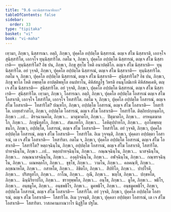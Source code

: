 ```yaml
---
title: "9.6 เทฺวนิสฺสารณาทิกถา"
tableOfContents: false
sidebar:
  order: 33
type: "tipitaka"
basket: "vi"
book: "vi-maha"
---
```



<DynamicBreadcrumb />

<Division number="395" book="vi-maha">

<Paragraph number="1809" book="vi-maha">
เทฺวมา, ภิกฺขเว, นิสฺสารณา. อตฺถิ, ภิกฺขเว, ปุคฺคโล อปฺปตฺโต นิสฺสารณํ. ตญฺเจ สํโฆ นิสฺสาเรติ, เอกจฺโจ สุนิสฺสาริโต, เอกจฺโจ ทุนฺนิสฺสาริโต. กตโม จ, ภิกฺขเว, ปุคฺคโล อปฺปตฺโต นิสฺสารณํ, ตญฺเจ สํโฆ นิสฺสาเรติ—  ทุนฺนิสฺสาริโต? อิธ ปน, ภิกฺขเว, ภิกฺขุ สุทฺโธ โหติ อนาปตฺติโก. ตญฺเจ สํโฆ นิสฺสาเรติ—  ทุนฺนิสฺสาริโต. อยํ วุจฺจติ, ภิกฺขเว, ปุคฺคโล อปฺปตฺโต นิสฺสารณํ, ตญฺเจ สํโฆ นิสฺสาเรติ—  ทุนฺนิสฺสาริโต.
</Paragraph>

<Paragraph number="1810" book="vi-maha">
กตโม จ, ภิกฺขเว, ปุคฺคโล อปฺปตฺโต นิสฺสารณํ, ตญฺเจ สํโฆ นิสฺสาเรติ—  สุนิสฺสาริโต? อิธ ปน, ภิกฺขเว, ภิกฺขุ พาโล โหติ อพฺยตฺโต อาปตฺติพหุโล อนปทาโน, คิหิสํสฏฺโฐ วิหรติ อนนุโลมิเกหิ คิหิสํสคฺเคหิ, ตญฺเจ สํโฆ นิสฺสาเรติ—  สุนิสฺสาริโต. อยํ วุจฺจติ, ภิกฺขเว, ปุคฺคโล อปฺปตฺโต นิสฺสารณํ, ตญฺเจ สํโฆ นิสฺสาเรติ—  สุนิสฺสาริโต.
</Paragraph>

</Division>
<Division number="396" book="vi-maha">

<Paragraph number="1811" book="vi-maha">
เทฺวมา, ภิกฺขเว, โอสารณา. อตฺถิ, ภิกฺขเว, ปุคฺคโล อปฺปตฺโต โอสารณํ ตญฺเจ สํโฆ โอสาเรติ, เอกจฺโจ โสสาริโต, เอกจฺโจ โทสาริโต. กตโม จ, ภิกฺขเว, ปุคฺคโล อปฺปตฺโต โอสารณํ, ตญฺเจ สํโฆ โอสาเรติ—  โทสาริโต? ปณฺฑโก, ภิกฺขเว, อปฺปตฺโต โอสารณํ, ตญฺเจ สํโฆ โอสาเรติ—  โทสาริโต. เถยฺยสํวาสโก, ภิกฺขเว, อปฺปตฺโต โอสารณํ, ตญฺเจ สํโฆ โอสาเรติ—  โทสาริโต. ติตฺถิยปกฺกนฺตโก, ภิกฺขเว …เป…  ติรจฺฉานคโต, ภิกฺขเว…  มาตุฆาตโก, ภิกฺขเว…  ปิตุฆาตโก, ภิกฺขเว…  อรหนฺตฆาตโก, ภิกฺขเว…  ภิกฺขุนิทูสโก, ภิกฺขเว…  สํฆเภทโก, ภิกฺขเว…  โลหิตุปฺปาทโก, ภิกฺขเว…  อุภโตพฺยญฺชนโก, ภิกฺขเว, อปฺปตฺโต, โอสารณํ, ตญฺเจ สํโฆ โอสาเรติ—  โทสาริโต. อยํ วุจฺจติ, ภิกฺขเว, ปุคฺคโล อปฺปตฺโต โอสารณํ, ตญฺเจ สํโฆ โอสาเรติ—  โทสาริโต. อิเม วุจฺจนฺติ, ภิกฺขเว, ปุคฺคลา อปฺปตฺตา โอสารณํ, เต เจ สํโฆ โอสาเรติ—  โทสาริตา.
</Paragraph>

<Paragraph number="1812" book="vi-maha">
กตโม จ, ภิกฺขเว, ปุคฺคโล อปฺปตฺโต โอสารณํ, ตญฺเจ สํโฆ โอสาเรติ—  โสสาริโต? หตฺถจฺฉินฺโน, ภิกฺขเว, อปฺปตฺโต โอสารณํ, ตญฺเจ สํโฆ โอสาเรติ, โสสาริโต. ปาทจฺฉินฺโน, ภิกฺขเว …เป…  หตฺถปาทจฺฉินฺโน, ภิกฺขเว…  กณฺณจฺฉินฺโน, ภิกฺขเว…  นาสจฺฉินฺโน, ภิกฺขเว…  กณฺณนาสจฺฉินฺโน, ภิกฺขเว…  องฺคุลิจฺฉินฺโน, ภิกฺขเว…  อฬจฺฉินฺโน, ภิกฺขเว…  กณฺฑรจฺฉินฺโน, ภิกฺขเว…  ผณหตฺถโก, ภิกฺขเว…  ขุชฺโช, ภิกฺขเว…  วามโน, ภิกฺขเว…  คลคณฺฑี, ภิกฺขเว…  ลกฺขณาหโต, ภิกฺขเว…  กสาหโต, ภิกฺขเว…  ลิขิตโก, ภิกฺขเว…  สีปทิโก, ภิกฺขเว…  ปาปโรคี, ภิกฺขเว…  ปริสทูสโก, ภิกฺขเว…  กาโณ, ภิกฺขเว…  กุณี, ภิกฺขเว…  ขญฺโช, ภิกฺขเว…  ปกฺขหโต, ภิกฺขเว…  ฉินฺนิริยาปโถ, ภิกฺขเว…  ชราทุพฺพโล, ภิกฺขเว…  อนฺโธ, ภิกฺขเว…  มูโค, ภิกฺขเว…  พธิโร, ภิกฺขเว…  อนฺธมูโค, ภิกฺขเว…  อนฺธพธิโร, ภิกฺขเว…  มูคพธิโร, ภิกฺขเว…  อนฺธมูคพธิโร, ภิกฺขเว, อปฺปตฺโต โอสารณํ, ตญฺเจ สํโฆ โอสาเรติ—  โสสาริโต. อยํ วุจฺจติ, ภิกฺขเว, ปุคฺคโล อปฺปตฺโต โอสารณํ, ตญฺเจ สํโฆ โอสาเรติ—  โสสาริโต. อิเม วุจฺจนฺติ, ภิกฺขเว, ปุคฺคลา อปฺปตฺตา โอสารณํ, เต เจ สํโฆ โอสาเรติ—  โสสาริตา.

</Paragraph>
</Division>

<Paragraph number="1813" type="center" book="vi-maha">
วาสภคามภาณวาโร นิฏฺฐิโต ปฐโม.
</Paragraph>